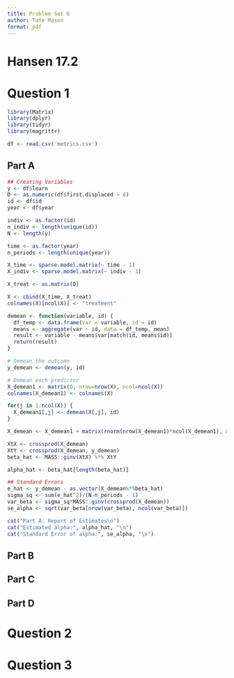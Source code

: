 ```yaml
---
title: Problem Set 6
author: Tate Mason
format: pdf
---
```


# Hansen 17.2

# Question 1

```r
library(Matrix)
library(dplyr)
library(tidyr)
library(magrittr)

df <- read.csv('metrics.csv')
```

## Part A

```r
## Creating Variables
y <- df$learn
D <- as.numeric(df$first.displaced > 0)
id <- df$id
year <- df$year

indiv <- as.factor(id)
n_indiv <- length(unique(id))
N <- length(y)

time <- as.factor(year)
n_periods <- length(unique(year))

X_time <- sparse.model.matrix(~ time - 1)
X_indiv <- sparse.model.matrix(~ indiv - 1)

X_treat <- as.matrix(D)

X <- cbind(X_time, X_treat)
colnames(X)[ncol(X)] <- "treatment"

demean <- function(variable, id) {
  df_temp <- data.frame(var = variable, id = id)
  means <- aggregate(var ~ id, data = df_temp, mean)
  result <- variable - means$var[match(id, means$id)]
  return(result)
}

# Demean the outcome
y_demean <- demean(y, id)

# Demean each predictor
X_demean1 <- matrix(0, nrow=nrow(X), ncol=ncol(X))
colnames(X_demean1) <- colnames(X)

for(j in 1:ncol(X)) {
  X_demean1[,j] <- demean(X[,j], id)
}

X_demean <- X_demean1 + matrix(rnorm(nrow(X_demean1)*ncol(X_demean1), 0, 1e-10), nrow=nrow(X_demean1), ncol=ncol(X_demean1))

XtX <- crossprod(X_demean)
XtY <- crossprod(X_demean, y_demean)
beta_hat <- MASS::ginv(XtX) %*% XtY

alpha_hat <- beta_hat[length(beta_hat)]

## Standard Errors
e_hat <- y_demean - as.vector(X_demean%*%beta_hat)
sigma_sq <- sum(e_hat^2)/(N-n_periods - 1)
var_beta <- sigma_sq*MASS::ginv(crossprod(X_demean))
se_alpha <- sqrt(var_beta[nrow(var_beta), ncol(var_beta)])
```

```r
cat("Part A: Report of Estimates\n")
cat("Estimated alpha:", alpha_hat, "\n")
cat("Standard Error of alpha:", se_alpha, "\n")
```

## Part B

## Part C

## Part D

# Question 2

# Question 3
